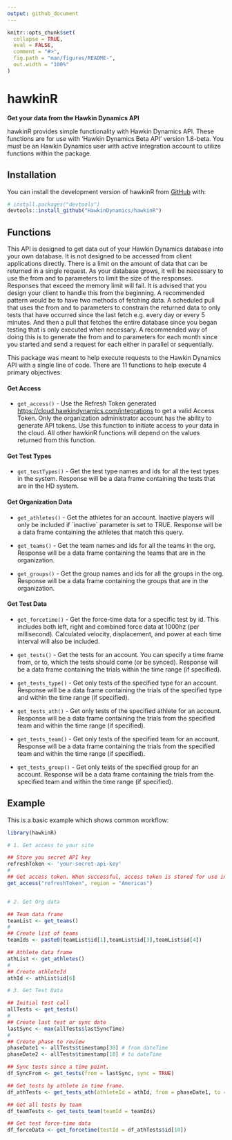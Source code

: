 ```yaml
---
output: github_document
---
```


<!-- README.md is generated from README.Rmd. Please edit that file -->

```r
knitr::opts_chunk$set(
  collapse = TRUE,
  eval = FALSE,
  comment = "#>",
  fig.path = "man/figures/README-",
  out.width = "100%"
)
```

# hawkinR

**Get your data from the Hawkin Dynamics API**

<!-- badges: start -->

<!-- badges: end -->

hawkinR provides simple functionality with Hawkin Dynamics API. These functions are for use with 'Hawkin Dynamics Beta API' version 1.8-beta. You must be an Hawkin Dynamics user with active integration account to utilize functions within the package.

## Installation

You can install the development version of hawkinR from [GitHub](https://github.com/) with:

``` r
# install.packages("devtools")
devtools::install_github("HawkinDynamics/hawkinR")
```

## Functions

This API is designed to get data out of your Hawkin Dynamics database into your own database. It is not designed to be accessed from client applications directly. There is a limit on the amount of data that can be returned in a single request. As your database grows, it will be necessary to use the from and to parameters to limit the size of the responses. Responses that exceed the memory limit will fail. It is advised that you design your client to handle this from the beginning. A recommended pattern would be to have two methods of fetching data. A scheduled pull that uses the from and to parameters to constrain the returned data to only tests that have occurred since the last fetch e.g. every day or every 5 minutes. And then a pull that fetches the entire database since you began testing that is only executed when necessary. A recommended way of doing this is to generate the from and to parameters for each month since you started and send a request for each either in parallel or sequentially.

This package was meant to help execute requests to the Hawkin Dynamics API with a single line of code. There are 11 functions to help execute 4 primary objectives:

#### Get Access

-   `get_access()` - Use the Refresh Token generated <https://cloud.hawkindynamics.com/integrations> to get a valid Access Token. Only the organization administrator account has the ability to generate API tokens. Use this function to initiate access to your data in the cloud. All other hawkinR functions will depend on the values returned from this function.

#### Get Test Types

-   `get_testTypes()` - Get the test type names and ids for all the test types in the system. Response will be a data frame containing the tests that are in the HD system.

#### Get Organization Data

-   `get_athletes()` - Get the athletes for an account. Inactive players will only be included if \`inactive\` parameter is set to TRUE. Response will be a data frame containing the athletes that match this query.

-   `get_teams()` - Get the team names and ids for all the teams in the org. Response will be a data frame containing the teams that are in the organization.

-   `get_groups()` - Get the group names and ids for all the groups in the org. Response will be a data frame containing the groups that are in the organization.

#### Get Test Data

-   `get_forcetime()` - Get the force-time data for a specific test by id. This includes both left, right and combined force data at 1000hz (per millisecond). Calculated velocity, displacement, and power at each time interval will also be included.

-   `get_tests()` - Get the tests for an account. You can specify a time frame from, or to, which the tests should come (or be synced). Response will be a data frame containing the trials within the time range (if specified).

-   `get_tests_type()` - Get only tests of the specified type for an account. Response will be a data frame containing the trials of the specified type and within the time range (if specified).

-   `get_tests_ath()` - Get only tests of the specified athlete for an account. Response will be a data frame containing the trials from the specified team and within the time range (if specified).

-   `get_tests_team()` - Get only tests of the specified team for an account. Response will be a data frame containing the trials from the specified team and within the time range (if specified).

-   `get_tests_group()` - Get only tests of the specified group for an account. Response will be a data frame containing the trials from the specified team and within the time range (if specified).

## Example

This is a basic example which shows common workflow:

```r
library(hawkinR) 

# 1. Get access to your site

## Store you secret API key
refreshToken <- 'your-secret-api-key'
#
## Get access token. When successful, access token is stored for use in the session.
get_access("refreshToken", region = "Americas")


# 2. Get Org data

## Team data frame
teamList <- get_teams()
#
## Create list of teams
teamIds <- paste0(teamList$id[1],teamList$id[3],teamList$id[4])

## Athlete data frame
athList <- get_athletes()
#
## Create athleteId
athId <- athList$id[6]

# 3. Get Test Data

## Initial test call
allTests <- get_tests()
#
## Create last test or sync date
lastSync <- max(allTests$lastSyncTime)
#
## Create phase to review
phaseDate1 <- allTests$timestamp[30] # from dateTime
phaseDate2 <- allTests$timestamp[10] # to dateTime

## Sync tests since a time point.
df_SyncFrom <- get_tests(from = lastSync, sync = TRUE)

## Get tests by athlete in time frame.
df_athTests <- get_tests_ath(athleteId = athId, from = phaseDate1, to = phaseDate2)

## Get all tests by team
df_teamTests <- get_tests_team(teamId = teamIds)

## Get test force-time data
df_forceData <- get_forcetime(testId = df_athTests$id[10])

```

